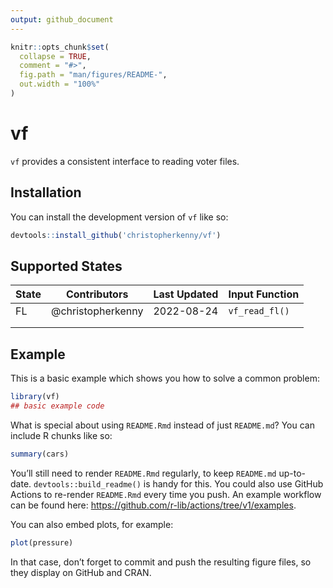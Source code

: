 ```yaml
---
output: github_document
---
```


<!-- README.md is generated from README.Rmd. Please edit that file -->

```r
knitr::opts_chunk$set(
  collapse = TRUE,
  comment = "#>",
  fig.path = "man/figures/README-",
  out.width = "100%"
)
```

# vf

<!-- badges: start -->

<!-- badges: end -->

`vf` provides a consistent interface to reading voter files.

## Installation

You can install the development version of `vf` like so:

``` r
devtools::install_github('christopherkenny/vf')
```

## Supported States

| State | Contributors      | Last Updated | Input Function |
|-------|-------------------|--------------|----------------|
| FL    | @christopherkenny | 2022-08-24   | `vf_read_fl()` |
|       |                   |              |                |
|       |                   |              |                |

## Example

This is a basic example which shows you how to solve a common problem:

```r
library(vf)
## basic example code
```

What is special about using `README.Rmd` instead of just `README.md`? You can include R chunks like so:

```r
summary(cars)
```

You'll still need to render `README.Rmd` regularly, to keep `README.md` up-to-date. `devtools::build_readme()` is handy for this. You could also use GitHub Actions to re-render `README.Rmd` every time you push. An example workflow can be found here: <https://github.com/r-lib/actions/tree/v1/examples>.

You can also embed plots, for example:

```r
plot(pressure)
```

In that case, don't forget to commit and push the resulting figure files, so they display on GitHub and CRAN.
